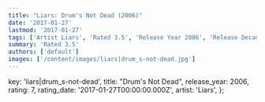 ```yaml
---
title: "Liars: Drum's Not Dead (2006)"
date: '2017-01-27'
lastmod: '2017-01-27'
tags: ['Artist Liars', 'Rated 3.5', 'Release Year 2006', 'Release Decade 2000']
summary: 'Rated 3.5'
authors: ['default']
images: ['/content/images/liars|drum_s-not-dead.jpg']
---
```


  key: 'liars|drum_s-not-dead',
  title: "Drum's Not Dead",
  release_year: 2006,
  rating: 7,
  rating_date: '2017-01-27T00:00:00.000Z',
  artist: 'Liars',
};

<MusicRating data={data} />
